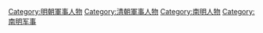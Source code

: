 [[Category:明朝軍事人物|Category:明朝軍事人物]]
[[Category:清朝軍事人物|Category:清朝軍事人物]]
[[Category:南明人物|Category:南明人物]]
[[Category:南明军事|Category:南明军事]]